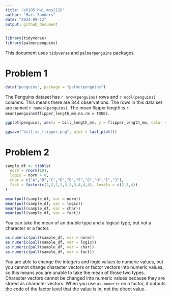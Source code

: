 ```yaml
---
title: "p8105_hw1_mos2128"
author: "Mari Sanders"
date: "2024-09-12"
output: github_document
---
```


```r
library(tidyverse)
library(palmerpenguins)
```

This document uses `tidyverse` and `palmerpenguins` packages. 

# Problem 1

```r
data("penguins", package = "palmerpenguins") 
```

The Penguins dataset has `r nrow(penguins)` rows and `r ncol(penguins)` columns. 
This means there are 344 observations. The rows in this data set are named
`r names(penguins)`. The mean flipper length is `r mean(penguins$flipper_length_mm,na.rm = TRUE)`. 

```r
ggplot(penguins, aes(x = bill_length_mm, y = flipper_length_mm, color = species)) + geom_point()

ggsave("bill_vs_flipper.png", plot = last_plot())
```

# Problem 2 

```r
sample_df <- tibble(
  norm = rnorm(10), 
  logic = norm > 0, 
  char = c("A","B","C","D","E","F","G","H","I","J"),
  fact = factor(c(2,2,2,2,3,3,3,4,4,4), levels = c(2,3,4))
)

mean(pull(sample_df, var = norm))
mean(pull(sample_df, var = logic))
mean(pull(sample_df, var = char))
mean(pull(sample_df, var = fact))
```


You can take the mean of an double type and a logical type, but not a character or a factor. 

```r
as.numeric(pull(sample_df, var = norm))
as.numeric(pull(sample_df, var = logic))
as.numeric(pull(sample_df, var = char))
as.numeric(pull(sample_df, var = fact))
```

You are able to change the integers and logic values to numeric values, but you cannot change character vectors or factor vectors into numeric values, so this means you are unable to take the mean of those two types. Character vectors cannot be changed into numeric values because they are stored as character vectors. When you use `as.numeric` on a factor, it outputs the code of the factor level that the value is in, not the direct value. 


